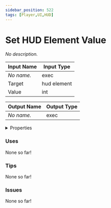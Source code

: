 ```yaml
---
sidebar_position: 522
tags: [Player,UI,HUD]
---
```


# Set HUD Element Value

*No description.*




<EsbSvg />

| Input Name | Input Type |
|-----------|-----------|
| *No name.* | exec |
| Target | hud element |
| Value | int |

| Output Name | Output Type |
|-----------|-----------|
| *No name.* | exec |


<details>
  <summary>Properties</summary>
  <div>
    <div>
    <table>
      <thead>
        <tr>
          <th>Is beta required?</th>
          <th>❌</th>
        </tr>
        <tr>
          <th>Is this chip a trolling risk?</th>
          <th>❌</th>
        </tr>
        <tr>
          <th>Chip UUID</th>
          <th>61efbc78-9ddf-42bb-814a-3758a34f5faf</th>
        </tr>
      </thead>
    </table>
    </div>
  </div>
</details>

### Uses

None so far!

### Tips

None so far!

### Issues

None so far!